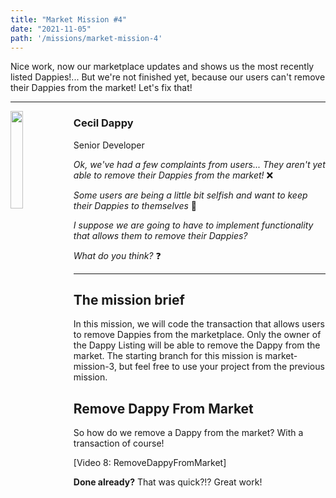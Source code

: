 ```yaml
---
title: "Market Mission #4"
date: "2021-11-05"
path: '/missions/market-mission-4'
---
```



Nice work, now our marketplace updates and shows us the most recently listed Dappies!... But we're not finished yet, because our users can't remove their Dappies from the market! Let's fix that!

---

<img src="DappyImage" width="20%" style="float: left;" />


### Cecil Dappy

Senior Developer

*Ok, we've had a few complaints from users... They aren't yet able to remove their Dappies from the market!* ❌

*Some users are being a little bit selfish and want to keep their Dappies to themselves* 🥺

*I suppose we are going to have to implement functionality that allows them to remove their Dappies?*

*What do you think?* ❓

---

## The mission brief

In this mission, we will code the transaction that allows users to remove Dappies from the marketplace. Only the owner of the Dappy Listing will be able to remove the Dappy from the market. The starting branch for this mission is market-mission-3, but feel free to use your project from the previous mission.

## Remove Dappy From Market

So how do we remove a Dappy from the market? With a transaction of course!

[Video 8: RemoveDappyFromMarket]

**Done already?** That was quick?!? Great work!

